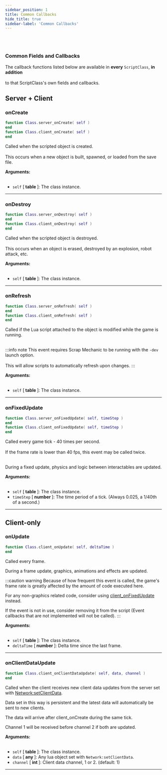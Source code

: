 ```yaml
---
sidebar_position: 1
title: Common Callbacks
hide_title: true
sidebar-label: 'Common Callbacks'
---
```


<br></br>

### Common Fields and Callbacks

The callback functions listed below are available in <strong>every</strong> <code>ScriptClass</code>, <strong>in addition</strong> <br></br>
to that ScriptClass's own fields and callbacks.

## Server + Client

### onCreate

```lua
function Class.server_onCreate( self )
end
function Class.client_onCreate( self )
end
```
Called when the scripted object is created. <br></br>
This occurs when a new object is built, spawned, or loaded from the save file.

<strong>Arguments:</strong> <br></br>

- <code>self</code> [<strong> table </strong>]: The class instance.

---

### onDestroy

```lua
function Class.server_onDestroy( self )
end
function Class.client_onDestroy( self )
end
```
Called when the scripted object is destroyed. <br></br>
This occurs when an object is erased, destroyed by an explosion, robot attack, etc.

<strong>Arguments:</strong> <br></br>

- <code>self</code> [<strong> table </strong>]: The class instance.

---

### onRefresh

```lua
function Class.server_onRefresh( self )
end
function Class.client_onRefresh( self )
end
```
Called if the Lua script attached to the object is modified while the game is running. <br></br>

:::info note
This event requires Scrap Mechanic to be running with the <code>-dev</code> launch option. <br></br>
This will allow scripts to automatically refresh upon changes.
:::

<strong>Arguments:</strong> <br></br>

- <code>self</code> [<strong> table </strong>]: The class instance.

---

### onFixedUpdate

```lua
function Class.server_onFixedUpdate( self, timeStep )
end
function Class.client_onFixedUpdate( self, timeStep )
end
```
Called every game tick - 40 times per second. <br></br>
If the frame rate is lower than 40 fps, this event may be called twice. <br></br>

During a fixed update, physics and logic between interactables are updated.

<strong>Arguments:</strong> <br></br>

- <code>self</code> [<strong> table </strong>]: The class instance.
- <code>timeStep</code> [<strong> number </strong>]: The time period of a tick. (Always 0.025, a 1/40th of a second.)

---

## Client-only

### onUpdate

```lua
function Class.client_onUpdate( self, deltaTime )
end
```
Called every frame.

During a frame update, graphics, animations and effects are updated.

:::caution warning
Because of how frequent this event is called, the game's frame rate is greatly affected by the amount of code executed here.

For any non-graphics related code, consider using [client_onFixedUpdate](#onfixedupdate) instead.

If the event is not in use, consider removing it from the script (Event callbacks that are not implemented will not be called).
:::

<strong>Arguments:</strong> <br></br>

- <code>self</code> [<strong> table </strong>]: The class instance.
- <code>deltaTime</code> [<strong> number </strong>]: Delta time since the last frame.

---

### onClientDataUpdate

```lua
function Class.client_onClientDataUpdate( self, data, channel )
end
```
Called when the client receives new client data updates from the server set with [Network:setClientData](/docs/lua/game_script_env/userdata/Network#setclientdata).

Data set in this way is persistent and the latest data will automatically be sent to new clients.

The data will arrive after client_onCreate during the same tick.

Channel 1 will be received before channel 2 if both are updated.

<strong>Arguments:</strong> <br></br>

- <code>self</code> [<strong> table </strong>]: The class instance.
- <code>data</code> [<strong> any </strong>]: Any lua object set with <code>Network:setClientData</code>.
- <code>channel</code> [<strong> int </strong>]: Client data channel, 1 or 2. (default: 1)

---